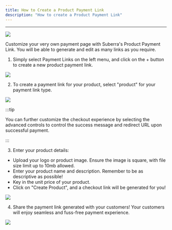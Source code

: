```yaml
---
title: How to Create a Product Payment Link
description: "How to create a Product Payment Link"
---
```


---

<div style={{ flexBasis: "300px", flexGrow: "1", textAlign: "center" }}>
  <img src={Image0} style={{ alignSelf: "center", maxWidth: "100%" }} />
</div>

Customize your very own payment page with Suberra's Product Payment Link. You will be able to generate and edit as many links as you require.

1. Simply select Payment Links on the left menu, and click on the + button to create a new product payment link.

<div style={{ flexBasis: "300px", flexGrow: "1", textAlign: "center" }}>
  <img src={Image1} style={{ alignSelf: "center", maxWidth: "100%" }} />
</div>

2. To create a payment link for your product, select "product" for your payment link type.

<div style={{ flexBasis: "300px", flexGrow: "1", textAlign: "center" }}>
  <img src={Image2} style={{ alignSelf: "center", maxWidth: "100%" }} />
</div>

:::tip

You can further customize the checkout experience by selecting the advanced controls to control the success message and redirect URL upon successful payment.

:::

3. Enter your product details:

- Upload your logo or product image. Ensure the image is square, with file size limit up to 10mb allowed.
- Enter your product name and description. Remember to be as descriptive as possible!
- Key in the unit price of your product.
- Click on "Create Product", and a checkout link will be generated for you!

<div style={{ flexBasis: "300px", flexGrow: "1", textAlign: "center" }}>
  <img src={Image3} style={{ alignSelf: "center", maxWidth: "100%" }} />
</div>

4. Share the payment link generated with your customers! Your customers will enjoy seamless and fuss-free payment experience.

<div style={{ flexBasis: "300px", flexGrow: "1", textAlign: "center" }}>
  <img src={Image4} style={{ alignSelf: "center", maxWidth: "100%" }} />
</div>

